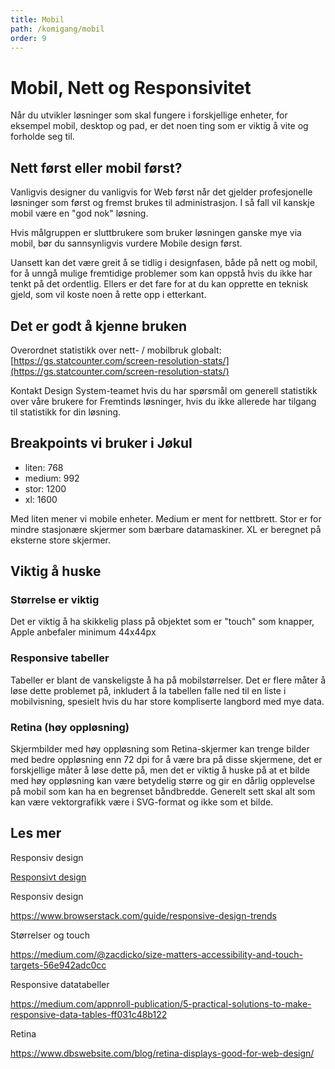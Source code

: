 ```yaml
---
title: Mobil
path: /komigang/mobil
order: 9
---
```


# Mobil, Nett og Responsivitet

Når du utvikler løsninger som skal fungere i forskjellige enheter, for eksempel mobil, desktop og pad, er det noen ting som er viktig å vite og forholde seg til.

## Nett først eller mobil først?

Vanligvis designer du vanligvis for Web først når det gjelder profesjonelle løsninger som først og fremst brukes til administrasjon. I så fall vil kanskje mobil være en "god nok" løsning.

Hvis målgruppen er sluttbrukere som bruker løsningen ganske mye via mobil, bør du sannsynligvis vurdere Mobile design først.

Uansett kan det være greit å se tidlig i designfasen, både på nett og mobil, for å unngå mulige fremtidige problemer som kan oppstå hvis du ikke har tenkt på det ordentlig. Ellers er det fare for at du kan opprette en teknisk gjeld, som vil koste noen å rette opp i etterkant.

## Det er godt å kjenne bruken

Overordnet statistikk over nett- / mobilbruk globalt: [https://gs.statcounter.com/screen-resolution-stats/](https://gs.statcounter.com/screen-resolution-stats/)

Kontakt Design System-teamet hvis du har spørsmål om generell statistikk over våre brukere for Fremtinds løsninger, hvis du ikke allerede har tilgang til statistikk for din løsning.

## Breakpoints vi bruker i Jøkul

-   liten: 768
-   medium: 992
-   stor: 1200
-   xl: 1600

Med liten mener vi mobile enheter.
Medium er ment for nettbrett.
Stor er for mindre stasjonære skjermer som bærbare datamaskiner.
XL er beregnet på eksterne store skjermer.

## Viktig å huske

### Størrelse er viktig

Det er viktig å ha skikkelig plass på objektet som er "touch" som knapper, Apple anbefaler minimum 44x44px

### Responsive tabeller

Tabeller er blant de vanskeligste å ha på mobilstørrelser. Det er flere måter å løse dette problemet på, inkludert å la tabellen falle ned til en liste i mobilvisning, spesielt hvis du har store kompliserte langbord med mye data.

### Retina (høy oppløsning)

Skjermbilder med høy oppløsning som Retina-skjermer kan trenge bilder med bedre oppløsning enn 72 dpi for å være bra på disse skjermene, det er forskjellige måter å løse dette på, men det er viktig å huske på at et bilde med høy oppløsning kan være betydelig større og gir en dårlig opplevelse på mobil som kan ha en begrenset båndbredde. Generelt sett skal alt som kan være vektorgrafikk være i SVG-format og ikke som et bilde.

## Les mer

Responsiv design

[ Responsivt design ](https://blog.prototypr.io/a-pragmatic-guide-to-designing-and-building-responsive-web-applications-ff625dd2f206)

Responsiv design

https://www.browserstack.com/guide/responsive-design-trends

Størrelser og touch

https://medium.com/@zacdicko/size-matters-accessibility-and-touch-targets-56e942adc0cc

Responsive datatabeller

https://medium.com/appnroll-publication/5-practical-solutions-to-make-responsive-data-tables-ff031c48b122

Retina

https://www.dbswebsite.com/blog/retina-displays-good-for-web-design/
